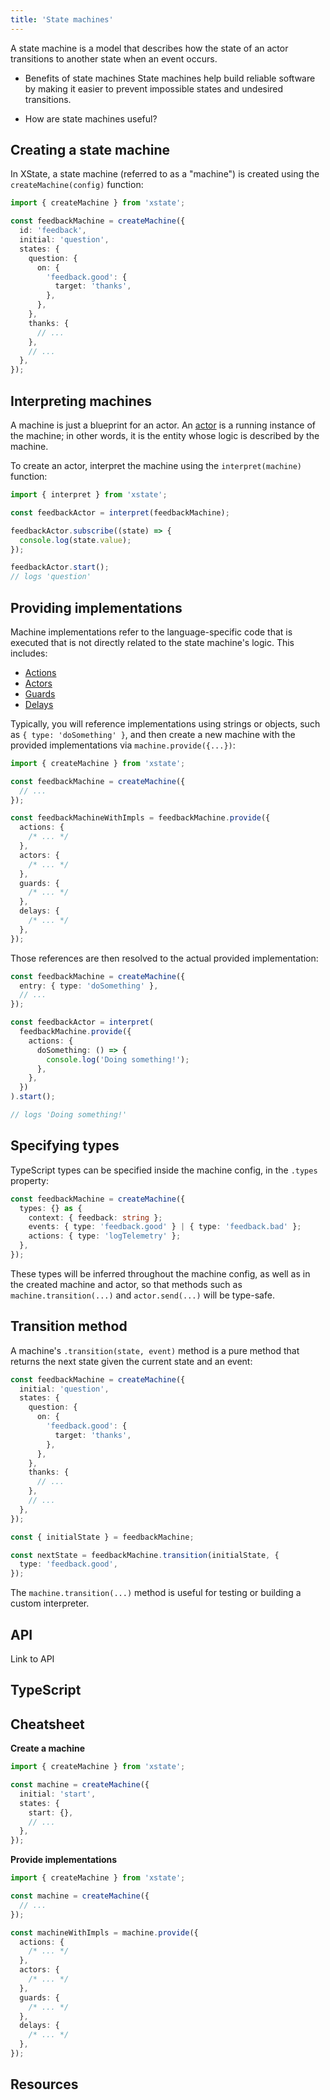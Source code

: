 ```yaml
---
title: 'State machines'
---
```


A state machine is a model that describes how the state of an actor transitions to another state when an event occurs.

- Benefits of state machines
  State machines help build reliable software by making it easier to prevent impossible states and undesired transitions.

- How are state machines useful?

## Creating a state machine

In XState, a state machine (referred to as a "machine") is created using the `createMachine(config)` function:

```ts
import { createMachine } from 'xstate';

const feedbackMachine = createMachine({
  id: 'feedback',
  initial: 'question',
  states: {
    question: {
      on: {
        'feedback.good': {
          target: 'thanks',
        },
      },
    },
    thanks: {
      // ...
    },
    // ...
  },
});
```

## Interpreting machines

A machine is just a blueprint for an actor. An [actor](#todo) is a running instance of the machine; in other words, it is the entity whose logic is described by the machine.

To create an actor, interpret the machine using the `interpret(machine)` function:

```ts
import { interpret } from 'xstate';

const feedbackActor = interpret(feedbackMachine);

feedbackActor.subscribe((state) => {
  console.log(state.value);
});

feedbackActor.start();
// logs 'question'
```

## Providing implementations

Machine implementations refer to the language-specific code that is executed that is not directly related to the state machine's logic. This includes:

- [Actions](#todo)
- [Actors](#todo)
- [Guards](#todo)
- [Delays](#todo)

Typically, you will reference implementations using strings or objects, such as `{ type: 'doSomething' }`, and then create a new machine with the provided implementations via `machine.provide({...})`:

```ts
import { createMachine } from 'xstate';

const feedbackMachine = createMachine({
  // ...
});

const feedbackMachineWithImpls = feedbackMachine.provide({
  actions: {
    /* ... */
  },
  actors: {
    /* ... */
  },
  guards: {
    /* ... */
  },
  delays: {
    /* ... */
  },
});
```

Those references are then resolved to the actual provided implementation:

```ts
const feedbackMachine = createMachine({
  entry: { type: 'doSomething' },
  // ...
});

const feedbackActor = interpret(
  feedbackMachine.provide({
    actions: {
      doSomething: () => {
        console.log('Doing something!');
      },
    },
  })
).start();

// logs 'Doing something!'
```

## Specifying types

TypeScript types can be specified inside the machine config, in the `.types` property:

```ts
const feedbackMachine = createMachine({
  types: {} as {
    context: { feedback: string };
    events: { type: 'feedback.good' } | { type: 'feedback.bad' };
    actions: { type: 'logTelemetry' };
  },
});
```

These types will be inferred throughout the machine config, as well as in the created machine and actor, so that methods such as `machine.transition(...)` and `actor.send(...)` will be type-safe.

## Transition method

A machine's `.transition(state, event)` method is a pure method that returns the next state given the current state and an event:

```ts
const feedbackMachine = createMachine({
  initial: 'question',
  states: {
    question: {
      on: {
        'feedback.good': {
          target: 'thanks',
        },
      },
    },
    thanks: {
      // ...
    },
    // ...
  },
});

const { initialState } = feedbackMachine;

const nextState = feedbackMachine.transition(initialState, {
  type: 'feedback.good',
});
```

The `machine.transition(...)` method is useful for testing or building a custom interpreter.

## API

Link to API

## TypeScript

## Cheatsheet

**Create a machine**

```ts
import { createMachine } from 'xstate';

const machine = createMachine({
  initial: 'start',
  states: {
    start: {},
    // ...
  },
});
```

**Provide implementations**

```ts
import { createMachine } from 'xstate';

const machine = createMachine({
  // ...
});

const machineWithImpls = machine.provide({
  actions: {
    /* ... */
  },
  actors: {
    /* ... */
  },
  guards: {
    /* ... */
  },
  delays: {
    /* ... */
  },
});
```

## Resources

